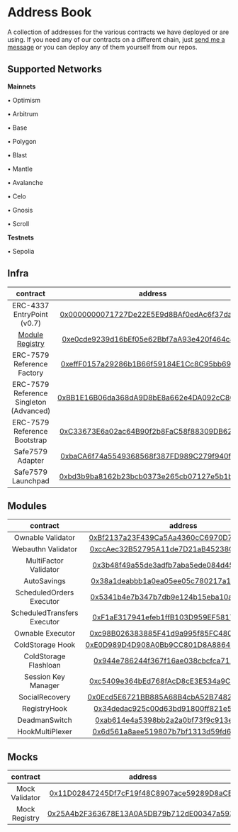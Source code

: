 # Address Book

A collection of addresses for the various contracts we have deployed or are using. If you need any of our contracts on a different chain, just [send me a message](https://t.me/konradkopp) or you can deploy any of them yourself from our repos.

## Supported Networks

**Mainnets**

<div className="grid grid-cols-2 md:grid-cols-3 lg:grid-cols-4 gap-y-1">
  <p>• Optimism</p>
  <p>• Arbitrum</p>
  <p>• Base</p>
  <p>• Polygon</p>
  <p>• Blast</p>
  <p>• Mantle</p>
  <p>• Avalanche</p>
  <p>• Celo</p>
  <p>• Gnosis</p>
  <p>• Scroll</p>
</div>

**Testnets**

<div className="grid grid-cols-2 md:grid-cols-3 lg:grid-cols-4 gap-y-1">
  <p>• Sepolia</p>
</div>

## Infra

|                           contract                            |                                                            address                                                            | mainnets | testnets |
| :-----------------------------------------------------------: | :---------------------------------------------------------------------------------------------------------------------------: | :------: | :------: |
|                  ERC-4337 EntryPoint (v0.7)                   |    [0x0000000071727De22E5E9d8BAf0edAc6f37da032](https://blockscan.com/address/0x0000000071727De22E5E9d8BAf0edAc6f37da032)     |    ✅    |    ✅    |
| [Module Registry](https://github.com/rhinestonewtf/registry/) | [0xe0cde9239d16bEf05e62Bbf7aA93e420f464c826](https://sepolia.etherscan.io/address/0xe0cde9239d16bEf05e62Bbf7aA93e420f464c826) |    ❌    |    ✅    |
|                  ERC-7579 Reference Factory                   | [0xeffF0157a29286b1B66f59184E1Cc8C95bb69327](https://sepolia.etherscan.io/address/0xeffF0157a29286b1B66f59184E1Cc8C95bb69327) |    ❌    |    ✅    |
|            ERC-7579 Reference Singleton (Advanced)            | [0xBB1E16B06da368dA9D8bE8a662e4DA092cC80645](https://sepolia.etherscan.io/address/0xBB1E16B06da368dA9D8bE8a662e4DA092cC80645) |    ❌    |    ✅    |
|                 ERC-7579 Reference Bootstrap                  | [0xC33673E6a02ac64B90f2b8FaC58f88309DB6238B](https://sepolia.etherscan.io/address/0xC33673E6a02ac64B90f2b8FaC58f88309DB6238B) |    ❌    |    ✅    |
|                       Safe7579 Adapter                        | [0xbaCA6f74a5549368568f387FD989C279f940f1A5](https://sepolia.etherscan.io/address/0xbaCA6f74a5549368568f387FD989C279f940f1A5) |    ❌    |    ✅    |
|                      Safe7579 Launchpad                       | [0xbd3b9ba8162b23bcb0373e265cb07127e5b1b644](https://sepolia.etherscan.io/address/0xbd3b9ba8162b23bcb0373e265cb07127e5b1b644) |    ❌    |    ✅    |

## Modules

|          contract           |                                                            address                                                            | mainnets | testnets |
| :-------------------------: | :---------------------------------------------------------------------------------------------------------------------------: | :------: | :------: |
|      Ownable Validator      | [0xBf2137a23F439Ca5Aa4360cC6970D70b24D07ea2](https://sepolia.etherscan.io/address/0xBf2137a23F439Ca5Aa4360cC6970D70b24D07ea2) |    ❌    |    ✅    |
|     Webauthn Validator      | [0xccAec32B52795A11de7D21aB45238C5Fc9146fB5](https://sepolia.etherscan.io/address/0xccAec32B52795A11de7D21aB45238C5Fc9146fB5) |    ❌    |    ✅    |
|    MultiFactor Validator    | [0x3b48f49a55de3adfb7aba5ede084d4555d687b0e](https://sepolia.etherscan.io/address/0x3b48f49a55de3adfb7aba5ede084d4555d687b0e) |    ❌    |    ✅    |
|         AutoSavings         | [0x38a1deabbb1a0ea05ee05c780217a138c7138c31](https://sepolia.etherscan.io/address/0x38a1deabbb1a0ea05ee05c780217a138c7138c31) |    ❌    |    ✅    |
|  ScheduledOrders Executor   | [0x5341b4e7b347b7db9e124b15eba10a5c236ec3bb](https://sepolia.etherscan.io/address/0x5341b4e7b347b7db9e124b15eba10a5c236ec3bb) |    ❌    |    ✅    |
| ScheduledTransfers Executor | [0xF1aE317941efeb1ffB103D959EF58170F1e577E0](https://sepolia.etherscan.io/address/0xF1aE317941efeb1ffB103D959EF58170F1e577E0) |    ❌    |    ✅    |
|      Ownable Executor       | [0xc98B026383885F41d9a995f85FC480E9bb8bB891](https://sepolia.etherscan.io/address/0xc98B026383885F41d9a995f85FC480E9bb8bB891) |    ❌    |    ✅    |
|      ColdStorage Hook       | [0xE0D989D4D908A0Bb9CC801D8A8864276A5780Ab9](https://sepolia.etherscan.io/address/0xE0D989D4D908A0Bb9CC801D8A8864276A5780Ab9) |    ❌    |    ✅    |
|    ColdStorage Flashloan    | [0x944e786244f367f16ae038cbcfca7119fa266949](https://sepolia.etherscan.io/address/0x944e786244f367f16ae038cbcfca7119fa266949) |    ❌    |    ✅    |
|     Session Key Manager     | [0xc5409e364bEd768fAcD8cE3E534a9C7787C0EC3B](https://sepolia.etherscan.io/address/0xc5409e364bEd768fAcD8cE3E534a9C7787C0EC3B) |    ❌    |    ✅    |
|       SocialRecovery        | [0x0Ecd5E6721BB885A68B4cbA52B74827994AbD66C](https://sepolia.etherscan.io/address/0x0Ecd5E6721BB885A68B4cbA52B74827994AbD66C) |    ❌    |    ✅    |
|        RegistryHook         | [0x34dedac925c00d63bd91800ff821e535fe59d6f5](https://sepolia.etherscan.io/address/0x34dedac925c00d63bd91800ff821e535fe59d6f5) |    ❌    |    ✅    |
|        DeadmanSwitch        | [0xab614e4a5398bb2a2a0bf73f9c913ec7ff47d81f](https://sepolia.etherscan.io/address/0xab614e4a5398bb2a2a0bf73f9c913ec7ff47d81f) |    ❌    |    ✅    |
|       HookMultiPlexer       | [0x6d561a8aee519807b7bf1313d59fd6d41372ed7f](https://sepolia.etherscan.io/address/0x6d561a8aee519807b7bf1313d59fd6d41372ed7f) |    ❌    |    ✅    |

## Mocks

|    contract    |                                                            address                                                            | mainnets | testnets |
| :------------: | :---------------------------------------------------------------------------------------------------------------------------: | :------: | :------: |
| Mock Validator | [0x11D02847245Df7cF19f48C8907ace59289D8aCEe](https://sepolia.etherscan.io/address/0x11D02847245Df7cF19f48C8907ace59289D8aCEe) |    ❌    |    ✅    |
| Mock Registry  | [0x25A4b2F363678E13A0A5DB79b712dE00347a593E](https://sepolia.etherscan.io/address/0x25A4b2F363678E13A0A5DB79b712dE00347a593E) |    ❌    |    ✅    |
